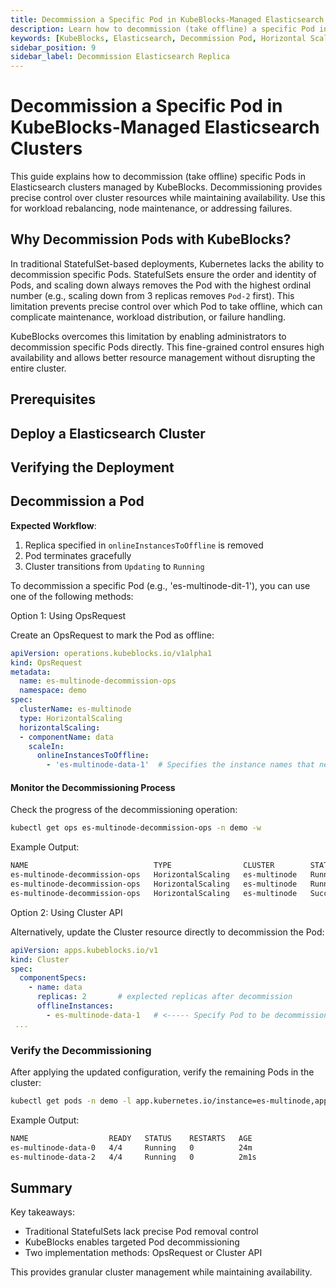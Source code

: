 ```yaml
---
title: Decommission a Specific Pod in KubeBlocks-Managed Elasticsearch Clusters
description: Learn how to decommission (take offline) a specific Pod in a Elasticsearch cluster managed by KubeBlocks.
keywords: [KubeBlocks, Elasticsearch, Decommission Pod, Horizontal Scaling, Kubernetes]
sidebar_position: 9
sidebar_label: Decommission Elasticsearch Replica
---
```





# Decommission a Specific Pod in KubeBlocks-Managed Elasticsearch Clusters

This guide explains how to decommission (take offline) specific Pods in Elasticsearch clusters managed by KubeBlocks. Decommissioning provides precise control over cluster resources while maintaining availability. Use this for workload rebalancing, node maintenance, or addressing failures.

## Why Decommission Pods with KubeBlocks?

In traditional StatefulSet-based deployments, Kubernetes lacks the ability to decommission specific Pods. StatefulSets ensure the order and identity of Pods, and scaling down always removes the Pod with the highest ordinal number (e.g., scaling down from 3 replicas removes `Pod-2` first). This limitation prevents precise control over which Pod to take offline, which can complicate maintenance, workload distribution, or failure handling.

KubeBlocks overcomes this limitation by enabling administrators to decommission specific Pods directly. This fine-grained control ensures high availability and allows better resource management without disrupting the entire cluster.

## Prerequisites


<Prerequisites />

## Deploy a Elasticsearch Cluster


<CreateCluster />

## Verifying the Deployment


<VerifyCluster />

## Decommission a Pod

**Expected Workflow**:

1. Replica specified in `onlineInstancesToOffline` is removed
2. Pod terminates gracefully
3. Cluster transitions from `Updating` to `Running`

To decommission a specific Pod (e.g., 'es-multinode-dit-1'), you can use one of the following methods:

<Tabs>

  <TabItem value="opsRequest" label="OpsRequest API" default>

  Option 1: Using OpsRequest

  Create an OpsRequest to mark the Pod as offline:

  ```yaml
  apiVersion: operations.kubeblocks.io/v1alpha1
  kind: OpsRequest
  metadata:
    name: es-multinode-decommission-ops
    namespace: demo
  spec:
    clusterName: es-multinode
    type: HorizontalScaling
    horizontalScaling:
    - componentName: data
      scaleIn:
        onlineInstancesToOffline:
          - 'es-multinode-data-1'  # Specifies the instance names that need to be taken offline
  ```

  #### Monitor the Decommissioning Process
  Check the progress of the decommissioning operation:

  ```bash
  kubectl get ops es-multinode-decommission-ops -n demo -w
  ```
  Example Output:

  ```bash
  NAME                            TYPE                CLUSTER        STATUS    PROGRESS   AGE
  es-multinode-decommission-ops   HorizontalScaling   es-multinode   Running   0/1        8s
  es-multinode-decommission-ops   HorizontalScaling   es-multinode   Running   1/1        31s
  es-multinode-decommission-ops   HorizontalScaling   es-multinode   Succeed   1/1        31s
  ```

  </TabItem>

  <TabItem value="ClusterAPI" label="Cluster API">

  Option 2: Using Cluster API

  Alternatively, update the Cluster resource directly to decommission the Pod:

  ```yaml
  apiVersion: apps.kubeblocks.io/v1
  kind: Cluster
  spec:
    componentSpecs:
      - name: data
        replicas: 2       # explected replicas after decommission
        offlineInstances:
          - es-multinode-data-1   # <----- Specify Pod to be decommissioned
   ...
  ```
  </TabItem>

</Tabs>

### Verify the Decommissioning

After applying the updated configuration, verify the remaining Pods in the cluster:
```bash
kubectl get pods -n demo -l app.kubernetes.io/instance=es-multinode,apps.kubeblocks.io/component-name=data
```

Example Output:
```bash
NAME                  READY   STATUS    RESTARTS   AGE
es-multinode-data-0   4/4     Running   0          24m
es-multinode-data-2   4/4     Running   0          2m1s
```

## Summary
Key takeaways:
- Traditional StatefulSets lack precise Pod removal control
- KubeBlocks enables targeted Pod decommissioning
- Two implementation methods: OpsRequest or Cluster API

This provides granular cluster management while maintaining availability.